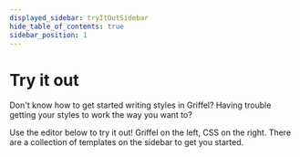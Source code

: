 ```yaml
---
displayed_sidebar: tryItOutSidebar
hide_table_of_contents: true
sidebar_position: 1
---
```



# Try it out

Don't know how to get started writing styles in Griffel? Having trouble getting your styles to work the way you want to?

Use the editor below to try it out! Griffel on the left, CSS on the right. There are a collection
of templates on the sidebar to get you started.

<Playground />
